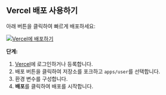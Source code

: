 ## Vercel 배포 사용하기

아래 버튼을 클릭하여 빠르게 배포하세요:

[![Vercel에 배포하기](https://vercel.com/button)](https://vercel.com/new/clone?demo-description=PPanel%20은%20순수하고%20전문적이며%20완벽한%20오픈소스%20프록시%20패널%20도구로,%20학습과%20실용적인%20사용을%20위한%20이상적인%20선택이%20되도록%20설계되었습니다.&demo-image=https%3A%2F%2Furlscan.io%2Fliveshot%2F%3Fwidth%3D1920%26height%3D1080%26url%3Dhttps%3A%2F%2Fuser.ppanel.dev&demo-title=PPanel%20사용자%20웹&demo-url=https%3A%2F%2Fuser.ppanel.dev%2F&from=.&project-name=ppanel-user-web&repository-name=ppanel-web&repository-url=https%3A%2F%2Fgithub.com%2Fperfect-panel%2Fppanel-web&root-directory=apps%2Fuser&skippable-integrations=1)

**단계:**

1. [Vercel](https://vercel.com/)에 로그인하거나 등록합니다.
2. 배포 버튼을 클릭하여 저장소를 포크하고 `apps/user`를 선택합니다.
3. 환경 변수를 구성합니다.
4. **배포**를 클릭하여 배포를 시작합니다.



<Giscus />

